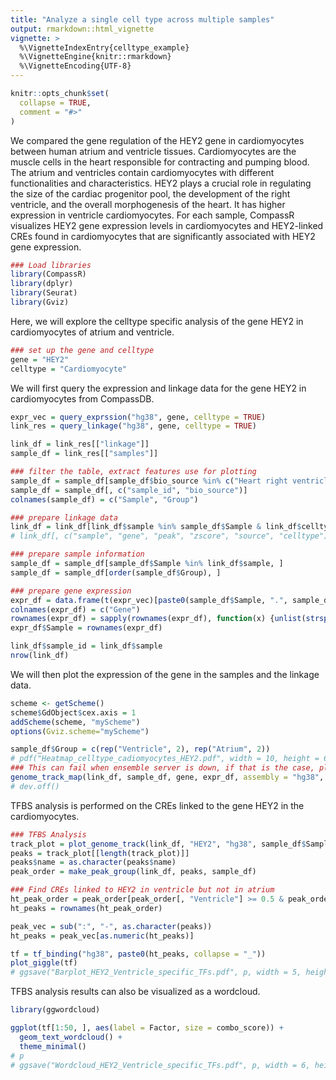 ```yaml
---
title: "Analyze a single cell type across multiple samples"
output: rmarkdown::html_vignette
vignette: >
  %\VignetteIndexEntry{celltype_example}
  %\VignetteEngine{knitr::rmarkdown}
  %\VignetteEncoding{UTF-8}
---
```


```r
knitr::opts_chunk$set(
  collapse = TRUE,
  comment = "#>"
)
```

We compared the gene regulation of the HEY2 gene in cardiomyocytes between human atrium and ventricle tissues. Cardiomyocytes are the muscle cells in the heart responsible for contracting and pumping blood. The atrium and ventricles contain cardiomyocytes with different functionalities and characteristics. HEY2 plays a crucial role in regulating the size of the cardiac progenitor pool, the development of the right ventricle, and the overall morphogenesis of the heart. It has higher expression in ventricle cardiomyocytes. For each sample, CompassR visualizes HEY2 gene expression levels in cardiomyocytes and HEY2-linked CREs found in cardiomyocytes that are significantly associated with HEY2 gene expression.


```r
### Load libraries
library(CompassR)
library(dplyr)
library(Seurat)
library(Gviz)
```

Here, we will explore the celltype specific analysis of the gene HEY2 in cardiomyocytes of atrium and ventricle. 
```r
### set up the gene and celltype
gene = "HEY2"
celltype = "Cardiomyocyte"
```

We will first query the expression and linkage data for the gene HEY2 in cardiomyocytes from CompassDB. 
```r
expr_vec = query_exprssion("hg38", gene, celltype = TRUE)
link_res = query_linkage("hg38", gene, celltype = TRUE)

link_df = link_res[["linkage"]]
sample_df = link_res[["samples"]]

### filter the table, extract features use for plotting
sample_df = sample_df[sample_df$bio_source %in% c("Heart right ventricle", "Left cardiac atrium"), ]
sample_df = sample_df[, c("sample_id", "bio_source")]
colnames(sample_df) = c("Sample", "Group")

### prepare linkage data
link_df = link_df[link_df$sample %in% sample_df$Sample & link_df$celltype == celltype, ]
# link_df[, c("sample", "gene", "peak", "zscore", "source", "celltype")]

### prepare sample information
sample_df = sample_df[sample_df$Sample %in% link_df$sample, ]
sample_df = sample_df[order(sample_df$Group), ]

### prepare gene expression
expr_df = data.frame(t(expr_vec)[paste0(sample_df$Sample, ".", sample_df$Sample, ".RNA.", celltype), ])
colnames(expr_df) = c("Gene")
rownames(expr_df) = sapply(rownames(expr_df), function(x) {unlist(strsplit(x, "\\."))[1]})
expr_df$Sample = rownames(expr_df)

link_df$sample_id = link_df$sample
nrow(link_df)
```

We will then plot the expression of the gene in the samples and the linkage data. 
```r
scheme <- getScheme()
scheme$GdObject$cex.axis = 1
addScheme(scheme, "myScheme")
options(Gviz.scheme="myScheme")

sample_df$Group = c(rep("Ventricle", 2), rep("Atrium", 2))
# pdf("Heatmap_celltype_cadiomyocytes_HEY2.pdf", width = 10, height = 6)
### This can fail when ensemble server is down, if that is the case, please try it later
genome_track_map(link_df, sample_df, gene, expr_df, assembly = "hg38", legend.position="left", t = -30, b = 30)
# dev.off()
```

TFBS analysis is performed on the CREs linked to the gene HEY2 in the cardiomyocytes.
```r
### TFBS Analysis
track_plot = plot_genome_track(link_df, "HEY2", "hg38", sample_df$Sample)
peaks = track_plot[[length(track_plot)]]
peaks$name = as.character(peaks$name)
peak_order = make_peak_group(link_df, peaks, sample_df)

### Find CREs linked to HEY2 in ventricle but not in atrium
ht_peak_order = peak_order[peak_order[, "Ventricle"] >= 0.5 & peak_order[, "Atrium"]<0.5, ]
ht_peaks = rownames(ht_peak_order)

peak_vec = sub(":", "-", as.character(peaks))
ht_peaks = peak_vec[as.numeric(ht_peaks)]

tf = tf_binding("hg38", paste0(ht_peaks, collapse = "_"))
plot_giggle(tf)
# ggsave("Barplot_HEY2_Ventricle_specific_TFs.pdf", p, width = 5, height = 5)
```

TFBS analysis results can also be visualized as a wordcloud.
```r
library(ggwordcloud)

ggplot(tf[1:50, ], aes(label = Factor, size = combo_score)) +
  geom_text_wordcloud() +
  theme_minimal()
# p
# ggsave("Wordcloud_HEY2_Ventricle_specific_TFs.pdf", p, width = 6, height = 5)

```

